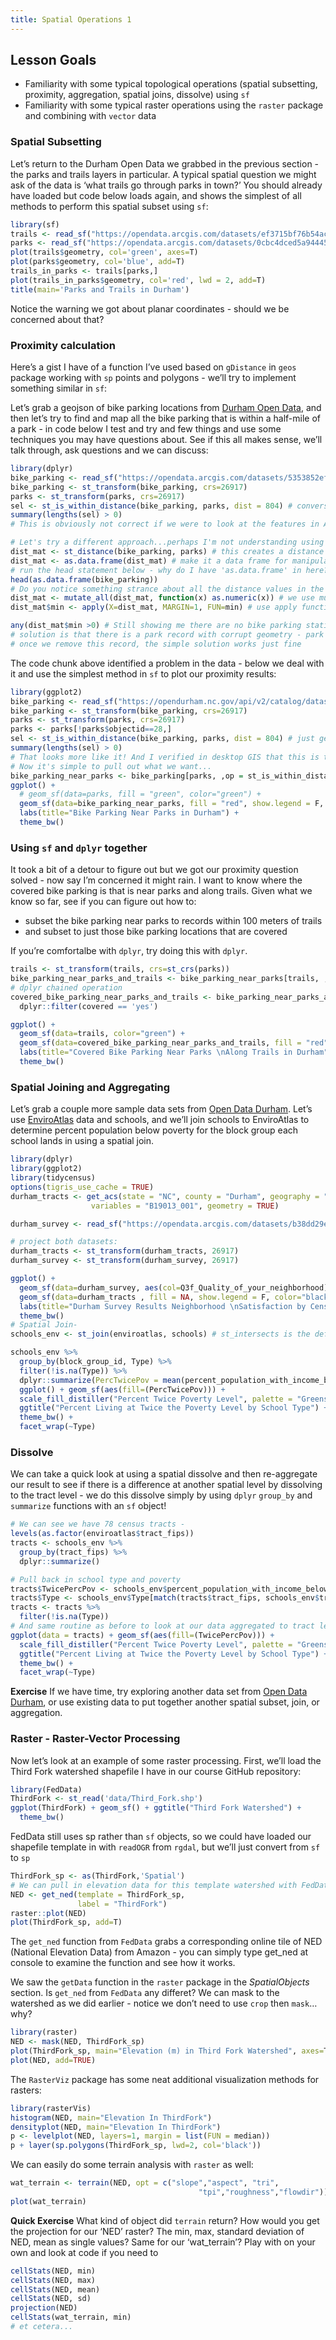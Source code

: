 ```yaml
---
title: Spatial Operations 1
---
```


## Lesson Goals

* Familiarity with some typical topological operations (spatial subsetting, proximity, aggregation, spatial joins, dissolve) using `sf`
* Familiarity with some typical raster operations using the `raster` package and combining with `vector` data

### Spatial Subsetting
Let's return to the Durham Open Data we grabbed in the previous section - the parks and trails layers in particular.  A typical spatial question we might ask of the data is 'what trails go through parks in town?' You should already have loaded but code below loads again, and shows the simplest of all methods to perform this spatial subset using `sf`:
```r
library(sf)
trails <- read_sf("https://opendata.arcgis.com/datasets/ef3715bf76b54acead5c566bcf34db78_6.geojson")
parks <- read_sf("https://opendata.arcgis.com/datasets/0cbc4dced5a944458f634619dad8356f_8.geojson")
plot(trails$geometry, col='green', axes=T)
plot(parks$geometry, col='blue', add=T)
trails_in_parks <- trails[parks,]
plot(trails_in_parks$geometry, col='red', lwd = 2, add=T)
title(main='Parks and Trails in Durham')
```

Notice the warning we got about planar coordinates - should we be concerned about that?

### Proximity calculation

Here's a gist I have of a function I've used based on `gDistance` in `geos` package working with `sp` points and polygons - we'll try to implement something similar in `sf`:
<script src="https://gist.github.com/mhweber/d87c3fdf9f71ac4f9e69565086ece74f.js"></script> 

Let's grab a geojson of bike parking locations from [Durham Open Data](https://opendurham.nc.gov/explore/?sort=modified), and then let's try to find and map all the bike parking that is within a half-mile of a park - in code below I test and try and few things and use some techniques you may have questions about. See if this all makes sense, we'll talk through, ask questions and we can discuss:
```r
library(dplyr)
bike_parking <- read_sf("https://opendata.arcgis.com/datasets/5353852efa6e4b4cb7177f9060b46168_0.geojson")
bike_parking <- st_transform(bike_parking, crs=26917)
parks <- st_transform(parks, crs=26917)
sel <- st_is_within_distance(bike_parking, parks, dist = 804) # conversion of miles to meters - why am I using meters here?
summary(lengths(sel) > 0) 
# This is obviously not correct if we were to look at the features in ArcMap - there are numerous bike parking stations more than a mile from parks - something is wrong here....

# Let's try a different approach...perhaps I'm not understanding using the built in approach above, but here's how I got it to work
dist_mat <- st_distance(bike_parking, parks) # this creates a distance matrix of distances between each bike parking station and each park
dist_mat <- as.data.frame(dist_mat) # make it a data frame for manipulation 
# run the head statement below - why do I have 'as.data.frame' in here?
head(as.data.frame(bike_parking))
# Do you notice something strance about all the distance values in the matrix we produced?
dist_mat <- mutate_all(dist_mat, function(x) as.numeric(x)) # we use mutate_all from dplyr to convert everything in data frame to actual numeric values
dist_mat$min <- apply(X=dist_mat, MARGIN=1, FUN=min) # use apply function to generate new minimum distance column

any(dist_mat$min >0) # Still showing me there are no bike parking stations more than a half-mile from parks, which I know is not true from mapping the data
# solution is that there is a park record with corrupt geometry - park with 'objectid' 28 - it's distance is zero to every bike station!
# once we remove this record, the simple solution works just fine
```

The code chunk above identified a problem in the data - below we deal with it and use the simplest method in `sf` to plot our proximity results:
```r
library(ggplot2)
bike_parking <- read_sf("https://opendurham.nc.gov/api/v2/catalog/datasets/durham-bike-parking/exports/geojson")
bike_parking <- st_transform(bike_parking, crs=26917)
parks <- st_transform(parks, crs=26917)
parks <- parks[!parks$objectid==28,]
sel <- st_is_within_distance(bike_parking, parks, dist = 804) # just generating a distance matrix again to double-check
summary(lengths(sel) > 0) 
# That looks more like it! And I verified in desktop GIS that this is the correct answer
# Now it's simple to pull out what we want...
bike_parking_near_parks <- bike_parking[parks, ,op = st_is_within_distance, dist = 804]
ggplot() + 
  # geom_sf(data=parks, fill = "green", color="green") +
  geom_sf(data=bike_parking_near_parks, fill = "red", show.legend = F, color="red") +
  labs(title="Bike Parking Near Parks in Durham") +
  theme_bw()
```

### Using `sf` and `dplyr` together
It took a bit of a detour to figure out but we got our proximity question solved - now say I'm concerned it might rain.  I want to know where the covered bike parking is that is near parks and along trails.  Given what we know so far, see if you can figure out how to:

* subset the bike parking near parks to records within 100 meters of trails
* and subset to just those bike parking locations that are covered 

If you're comfortalbe with `dplyr`, try doing this with `dplyr`.

```r
trails <- st_transform(trails, crs=st_crs(parks))
bike_parking_near_parks_and_trails <- bike_parking_near_parks[trails, ,op = st_is_within_distance, dist = 100]
# dplyr chained operation
covered_bike_parking_near_parks_and_trails <- bike_parking_near_parks_and_trails %>%
  dplyr::filter(covered == 'yes')

ggplot() + 
  geom_sf(data=trails, color="green") +
  geom_sf(data=covered_bike_parking_near_parks_and_trails, fill = "red", show.legend = F, color="red") +
  labs(title="Covered Bike Parking Near Parks \nAlong Trails in Durham") +
  theme_bw()
```

### Spatial Joining and Aggregating
Let's grab a couple more sample data sets from [Open Data Durham](https://opendurham.nc.gov/explore/?sort=modified). Let's use [EnviroAtlas](https://www.epa.gov/enviroatlas) data and schools, and we'll join schools to EnviroAtlas to determine percent population below poverty for the block group each school lands in using a spatial join.  
```r
library(dplyr)
library(ggplot2)
library(tidycensus)
options(tigris_use_cache = TRUE)
durham_tracts <- get_acs(state = "NC", county = "Durham", geography = "tract", 
                  variables = "B19013_001", geometry = TRUE)

durham_survey <- read_sf("https://opendata.arcgis.com/datasets/b38dd29e5a774dcba28d30c93141bce9_0.geojson")

# project both datasets:
durham_tracts <- st_transform(durham_tracts, 26917)
durham_survey <- st_transform(durham_survey, 26917)

ggplot() + 
  geom_sf(data=durham_survey, aes(col=Q3f_Quality_of_your_neighborhood)) +
  geom_sf(data=durham_tracts , fill = NA, show.legend = F, color="black") +
  labs(title="Durham Survey Results Neighborhood \nSatisfaction by Census Tract") +
  theme_bw()
# Spatial Join-
schools_env <- st_join(enviroatlas, schools) # st_intersects is the default

schools_env %>%
  group_by(block_group_id, Type) %>%
  filter(!is.na(Type)) %>%
  dplyr::summarize(PercTwicePov = mean(percent_population_with_income_below_twice_the_poverty_level, na.rm = TRUE)) %>%
  ggplot() + geom_sf(aes(fill=(PercTwicePov))) +
  scale_fill_distiller("Percent Twice Poverty Level", palette = "Greens",  direction = 1) +
  ggtitle("Percent Living at Twice the Poverty Level by School Type") + 
  theme_bw() +
  facet_wrap(~Type)
```


### Dissolve
We can take a quick look at using a spatial dissolve and then re-aggregate our result to see if there is a difference at another spatial level by dissolving to the tract level - we do this dissolve simply by using `dplyr` `group_by` and `summarize` functions with an `sf` object!
```r
# We can see we have 78 census tracts - 
levels(as.factor(enviroatlas$tract_fips))
tracts <- schools_env %>% 
  group_by(tract_fips) %>%
  dplyr::summarize() 

# Pull back in school type and poverty
tracts$TwicePercPov <- schools_env$percent_population_with_income_below_twice_the_poverty_level[match(tracts$tract_fips, schools_env$tract_fips)]
tracts$Type <- schools_env$Type[match(tracts$tract_fips, schools_env$tract_fips)]
tracts <- tracts %>%
  filter(!is.na(Type))
# And same routine as before to look at our data aggregated to tract level
ggplot(data = tracts) + geom_sf(aes(fill=(TwicePercPov))) +
  scale_fill_distiller("Percent Twice Poverty Level", palette = "Greens",  direction = 1) +
  ggtitle("Percent Living at Twice the Poverty Level by School Type") + 
  theme_bw() +
  facet_wrap(~Type)
```

**Exercise**
If we have time, try exploring another data set from [Open Data Durham](https://opendurham.nc.gov/explore/?sort=modified), or use existing data to put together another spatial subset, join, or aggregation.

### Raster - Raster-Vector Processing
Now let's look at an example of some raster processing.  First, we'll load the Third Fork watershed shapefile I have in our course GitHub repository:

```r
library(FedData)
ThirdFork <- st_read('data/Third_Fork.shp')
ggplot(ThirdFork) + geom_sf() + ggtitle("Third Fork Watershed") +
  theme_bw()
```

FedData still uses sp rather than `sf` objects, so we could have loaded our shapefile template in with `readOGR` from `rgdal`, but we'll just convert from `sf` to `sp`
```r
ThirdFork_sp <- as(ThirdFork,'Spatial')
# We can pull in elevation data for this template watershed with FedData
NED <- get_ned(template = ThirdFork_sp,
               label = "ThirdFork")
raster::plot(NED)
plot(ThirdFork_sp, add=T)
```

The `get_ned` function from `FedData` grabs a corresponding online tile of NED (National Elevation Data) from Amazon - you can simply type get_ned at console to examine the function and see how it works.  

We saw the `getData` function in the `raster` package in the *SpatialObjects* section. Is `get_ned` from `FedData` any differet?  We can mask to the watershed as we did earlier - notice we don't need to use `crop` then `mask`...why?
```r
library(raster)
NED <- mask(NED, ThirdFork_sp)
plot(ThirdFork_sp, main="Elevation (m) in Third Fork Watershed", axes=T)
plot(NED, add=TRUE)
```

The `RasterViz` package has some neat additional visualization methods for rasters:
```r
library(rasterVis)
histogram(NED, main="Elevation In ThirdFork")
densityplot(NED, main="Elevation In ThirdFork")
p <- levelplot(NED, layers=1, margin = list(FUN = median))
p + layer(sp.polygons(ThirdFork_sp, lwd=2, col='black'))
```

We can easily do some terrain analysis with `raster` as well:
```r
wat_terrain <- terrain(NED, opt = c("slope","aspect", "tri",
                                          "tpi","roughness","flowdir"))
plot(wat_terrain)
```

**Quick Exercise**
What kind of object did `terrain` return?  How would you get the projection for our 'NED' raster?  The min, max, standard deviation of NED, mean as single values? Same for our 'wat_terrain'? Play with on your own and look at code if you need to
```r
cellStats(NED, min)
cellStats(NED, max)
cellStats(NED, mean)
cellStats(NED, sd)
projection(NED)
cellStats(wat_terrain, min)
# et cetera...
```

